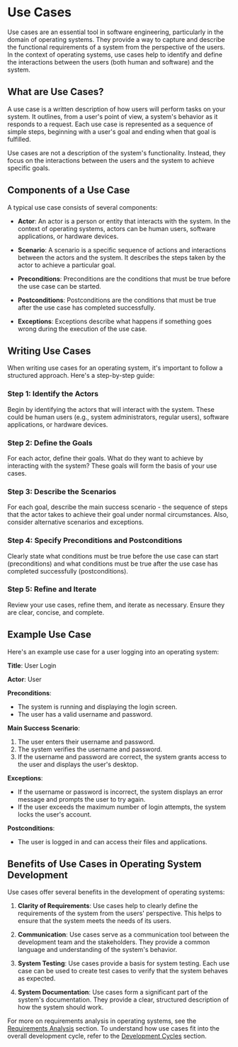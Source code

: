 
# Use Cases

Use cases are an essential tool in software engineering, particularly in the domain of operating systems. They provide a way to capture and describe the functional requirements of a system from the perspective of the users. In the context of operating systems, use cases help to identify and define the interactions between the users (both human and software) and the system.

## What are Use Cases?

A use case is a written description of how users will perform tasks on your system. It outlines, from a user's point of view, a system's behavior as it responds to a request. Each use case is represented as a sequence of simple steps, beginning with a user's goal and ending when that goal is fulfilled.

<Callout type="info">
Use cases are not a description of the system's functionality. Instead, they focus on the interactions between the users and the system to achieve specific goals.
</Callout>

## Components of a Use Case

A typical use case consists of several components:

- **Actor**: An actor is a person or entity that interacts with the system. In the context of operating systems, actors can be human users, software applications, or hardware devices.

- **Scenario**: A scenario is a specific sequence of actions and interactions between the actors and the system. It describes the steps taken by the actor to achieve a particular goal.

- **Preconditions**: Preconditions are the conditions that must be true before the use case can be started.

- **Postconditions**: Postconditions are the conditions that must be true after the use case has completed successfully.

- **Exceptions**: Exceptions describe what happens if something goes wrong during the execution of the use case.

## Writing Use Cases

When writing use cases for an operating system, it's important to follow a structured approach. Here's a step-by-step guide:

<Steps>

### Step 1: Identify the Actors

Begin by identifying the actors that will interact with the system. These could be human users (e.g., system administrators, regular users), software applications, or hardware devices.

### Step 2: Define the Goals

For each actor, define their goals. What do they want to achieve by interacting with the system? These goals will form the basis of your use cases.

### Step 3: Describe the Scenarios

For each goal, describe the main success scenario - the sequence of steps that the actor takes to achieve their goal under normal circumstances. Also, consider alternative scenarios and exceptions.

### Step 4: Specify Preconditions and Postconditions

Clearly state what conditions must be true before the use case can start (preconditions) and what conditions must be true after the use case has completed successfully (postconditions).

### Step 5: Refine and Iterate

Review your use cases, refine them, and iterate as necessary. Ensure they are clear, concise, and complete.

</Steps>

## Example Use Case

Here's an example use case for a user logging into an operating system:

**Title**: User Login

**Actor**: User

**Preconditions**:
- The system is running and displaying the login screen.
- The user has a valid username and password.

**Main Success Scenario**:
1. The user enters their username and password.
2. The system verifies the username and password.
3. If the username and password are correct, the system grants access to the user and displays the user's desktop.

**Exceptions**:
- If the username or password is incorrect, the system displays an error message and prompts the user to try again.
- If the user exceeds the maximum number of login attempts, the system locks the user's account.

**Postconditions**:
- The user is logged in and can access their files and applications.

## Benefits of Use Cases in Operating System Development

Use cases offer several benefits in the development of operating systems:

1. **Clarity of Requirements**: Use cases help to clearly define the requirements of the system from the users' perspective. This helps to ensure that the system meets the needs of its users.

2. **Communication**: Use cases serve as a communication tool between the development team and the stakeholders. They provide a common language and understanding of the system's behavior.

3. **System Testing**: Use cases provide a basis for system testing. Each use case can be used to create test cases to verify that the system behaves as expected.

4. **System Documentation**: Use cases form a significant part of the system's documentation. They provide a clear, structured description of how the system should work.

For more on requirements analysis in operating systems, see the [Requirements Analysis](/requirements-analysis) section. To understand how use cases fit into the overall development cycle, refer to the [Development Cycles](/development-cycles) section.